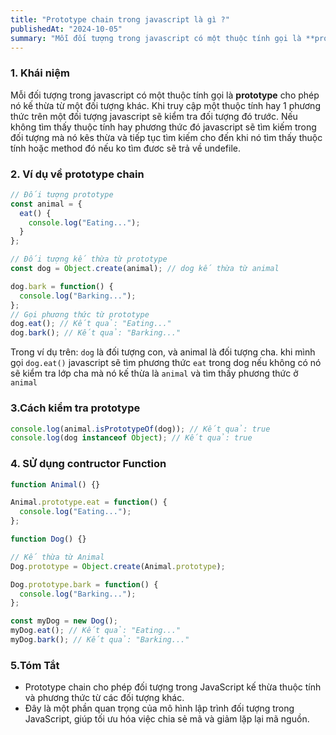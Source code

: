 ```yaml
---
title: "Prototype chain trong javascript là gì ?"
publishedAt: "2024-10-05"
summary: "Mỗi đối tượng trong javascript có một thuộc tính gọi là **prototype** cho phép nó kế thừa từ một đối tượng khác. Khi truy cập một thuộc tính hay 1 phương thức trên một đối tượng javascript sẽ kiểm tra đối tượng đó trước."
---
```


### 1. Khái niệm

Mỗi đối tượng trong javascript có một thuộc tính gọi là **prototype** cho phép nó kế thừa từ một đối tượng khác. Khi truy cập một thuộc tính hay 1 phương thức trên một đối tượng javascript sẽ kiểm tra đối tượng đó trước. Nếu không tìm thấy thuộc tính hay phương thức đó javascript sẽ tìm kiếm trong đối tượng mà nó kês thừa và tiếp tục tìm kiếm cho đến khi nó tìm thấy thuộc tính hoặc method đó nếu ko tìm đươc sẽ trả về undefile.

### 2. Ví dụ về prototype chain

```js
// Đối tượng prototype
const animal = {
  eat() {
    console.log("Eating...");
  }
};

// Đối tượng kế thừa từ prototype
const dog = Object.create(animal); // dog kế thừa từ animal

dog.bark = function() {
  console.log("Barking...");
};
// Gọi phương thức từ prototype
dog.eat(); // Kết quả: "Eating..."
dog.bark(); // Kết quả: "Barking..."
```

Trong ví dụ trên:
`dog` là đối tượng con, và animal là đối tượng cha.
khi mình gọi `dog.eat()` javascript sẽ tìm phương thức `eat` trong dog nếu không có nó sẽ kiểm tra lớp cha mà nó kế thừa là `animal` và tìm thấy phương thức ở `animal`

### 3.Cách kiểm tra prototype

```js
console.log(animal.isPrototypeOf(dog)); // Kết quả: true
console.log(dog instanceof Object); // Kết quả: true
```

### 4. SỬ dụng contructor Function

```js
function Animal() {}

Animal.prototype.eat = function() {
  console.log("Eating...");
};

function Dog() {}

// Kế thừa từ Animal
Dog.prototype = Object.create(Animal.prototype);

Dog.prototype.bark = function() {
  console.log("Barking...");
};

const myDog = new Dog();
myDog.eat(); // Kết quả: "Eating..."
myDog.bark(); // Kết quả: "Barking..."
```

### 5.Tóm Tắt

* Prototype chain cho phép đối tượng trong JavaScript kế thừa thuộc tính và phương thức từ các đối tượng khác.
* Đây là một phần quan trọng của mô hình lập trình đối tượng trong JavaScript, giúp tối ưu hóa việc chia sẻ mã và giảm lặp lại mã nguồn.